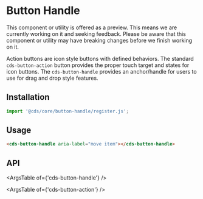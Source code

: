 
<Meta title="Components/Button Handle" />

# Button Handle

<cds-alert-group status="warning" cds-layout="m-b:lg">
  <cds-alert>
    This component or utility is offered as a preview. This means we are currently working on it and seeking feedback.
    Please be aware that this component or utility may have breaking changes before we finish working on it.
  </cds-alert>
</cds-alert-group>

Action buttons are icon style buttons with defined behaviors. The standard `cds-button-action` button
provides the proper touch target and states for icon buttons. The `cds-button-handle`
provides an anchor/handle for users to use for drag and
drop style features.

## Installation

```typescript
import '@cds/core/button-handle/register.js';
```

## Usage

```html
<cds-button-handle aria-label="move item"></cds-button-handle>
```

<Story id="stories-button-handle--basic" />

## API

<ArgsTable of={'cds-button-handle'} />

<ArgsTable of={'cds-button-action'} />
